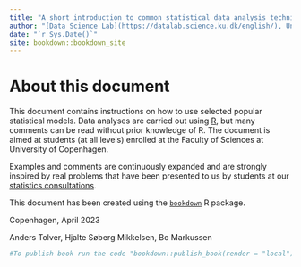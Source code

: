 ```yaml
--- 
title: "A short introduction to common statistical data analysis techniques"
author: "[Data Science Lab](https://datalab.science.ku.dk/english/), University of Copenhagen"
date: "`r Sys.Date()`"
site: bookdown::bookdown_site
---
```


# About this document {-}

This document contains instructions on how to use selected popular statistical models. Data analyses are carried out using [R](https://www.r-project.org/), but many comments can be read without prior knowledge of R. The document is aimed at students (at all levels) enrolled at the Faculty of Sciences at University of Copenhagen. 

Examples and comments are continuously expanded and are strongly inspired by real problems that have been presented to us by students at our [statistics consultations](https://datalab.science.ku.dk/english/consultations/).

This document has been created using the [`bookdown`](https://bookdown.org/) R package.

Copenhagen, April 2023

Anders Tolver, Hjalte Søberg Mikkelsen, Bo Markussen

```r

#To publish book run the code "bookdown::publish_book(render = "local")", but only after knitting all documents individually

```


